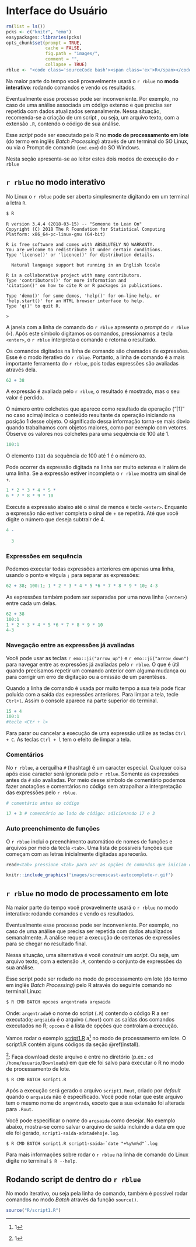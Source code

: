 # Interface do Usuário {#iu}


```r
rm(list = ls())
pcks <- c("knitr", "emo")
easypackages::libraries(pcks)
opts_chunk$set(prompt = TRUE,
               cache = FALSE, 
               fig.path = "images/", 
               comment = "",
               collapse = TRUE)
rblue <- "<code class='sourceCode bash'><span class='ex'>R</span></code>"
```


Na maior parte do tempo você provavelmente usará o `r rblue` no **modo interativo**: rodando comandos e vendo os resultados.
 
Eventualmente esse processo pode ser inconveniente. Por exemplo, no caso de uma análise associada um código extenso e que precisa ser repetida com dados atualizados semanalmente. Nessa situação, recomenda-se a criação de um script , ou seja, um arquivo texto, com a extensão `.R`, contendo o código de sua análise.

Esse *script* pode ser executado pelo R no **modo de processamento em lote** (do termo em inglês *Batch Processing*) através de um terminal do SO Linux, ou via o Prompt de comando (`cmd.exe`) do SO Windows.

Nesta seção apresenta-se ao leitor estes dois modos de execução do `r rblue`


## `r rblue` no modo interativo

No Linux o `r rblue` pode ser aberto simplesmente digitando em um terminal a letra `R`. 

```bash
$ R
```

```
R version 3.4.4 (2018-03-15) -- "Someone to Lean On"
Copyright (C) 2018 The R Foundation for Statistical Computing
Platform: x86_64-pc-linux-gnu (64-bit)

R is free software and comes with ABSOLUTELY NO WARRANTY.
You are welcome to redistribute it under certain conditions.
Type 'license()' or 'licence()' for distribution details.

  Natural language support but running in an English locale

R is a collaborative project with many contributors.
Type 'contributors()' for more information and
'citation()' on how to cite R or R packages in publications.

Type 'demo()' for some demos, 'help()' for on-line help, or
'help.start()' for an HTML browser interface to help.
Type 'q()' to quit R.

> 
```

A janela com a linha de comando do `r rblue` apresenta o *prompt* do `r rblue` (` > `). Após este símbolo digitamos os comandos, pressionamos a tecla `<enter>`, o `r rblue` interpreta o comando e retorna o resultado. 

Os comandos digitados na linha de comando são chamados de expressões. Esse é o modo iterativo do `r rblue`. Portanto, a linha de comando é a mais importante ferramenta do `r rblue`, pois todas expressões são avaliadas através dela. 

```r
62 + 38
```

A expressão é avaliada pelo `r rblue`, o resultado é mostrado, mas o seu valor é perdido.

O número entre colchetes que aparece como resultado da operação ("[1]" no caso acima) indica o conteúdo resultante da operação iniciando na posição 1 desse objeto. O significado dessa informação torna-se mais óbvio quando trabalhamos com objetos maiores, como por exemplo com vetores. Observe os valores nos colchetes para uma sequência de 100 até 1.

```r
100:1
```

O elemento `[18]` da sequência de 100 até 1 é o número `83`.

Pode ocorrer da expressão digitada na linha ser muito extensa e ir além de uma linha. Se a expressão estiver incompleta o `r rblue` mostra um sinal de `+`.

```r
1 * 2 * 3 * 4 * 5 *
6 * 7 * 8 * 9 * 10
```

Execute a expressão abaixo até o sinal de menos e tecle `<enter>`. Enquanto a expressão não estiver completa o sinal de + se repetirá. Até que você digite o número que deseja subtrair de 4.

```r
4 -
  
  3
```

### Expressões em sequência {#expressInSeq}

Podemos executar todas expressões anteriores em apenas uma linha, usando o ponto e vírgula  `;` para separar as expressões:

```r
62 + 38; 100:1; 1 * 2 * 3 * 4 * 5 *6 * 7 * 8 * 9 * 10; 4-3
```

As expressões também podem ser separadas por uma nova linha (`<enter>`) entre cada um delas.

```r
62 + 38
100:1
1 * 2 * 3 * 4 * 5 *6 * 7 * 8 * 9 * 10
4-3
```

### Navegação entre as expressões já avaliadas

Você pode usar as teclas `r emo::ji("arrow_up")` e `r emo::ji("arrow_down")` para navegar entre as expressões já avaliadas pelo `r rblue`. O que é útil quando precisamos repetir um comando anterior com alguma mudança ou para corrigir um erro de digitação ou a omissão de um parentêses.

Quando a linha de comando é usada por muito tempo a sua tela pode ficar poluída com a saída das expressões anteriores. Para limpar a tela, tecle `Ctrl+l`. Assim o console aparece na parte superior do terminal.

```r
15 + 4
100:1
#tecle <Ctr + l>
```

Para parar ou cancelar a execução de uma expressão utilize as teclas `Ctrl + C`. As teclas `Ctrl + l` tem o efeito de limpar a tela.

### Comentários

No `r rblue`, a cerquilha `#` (hashtag) é um caracter especial. Qualquer coisa após esse caracter será ignorada pelo `r rblue`. Somente as expressões antes da `#` são avaliadas. Por meio desse símbolo de comentário podemos fazer anotações e comentários no código sem atrapalhar a interpretação das expressões pelo `r rblue`.

```r
# comentário antes do código 
```
```r
17 + 3 # comentário ao lado do código: adicionando 17 e 3
```


### Auto preenchimento de funções

O `r rblue` inclui o preenchimento automático de nomes de funções e arquivos por meio da tecla `<tab>`. Uma lista de possíveis funções que começam com as letras inicialmente digitadas aparecerão.

```r
read#<tab> pressione <tab> para ver as opções de comandos que iniciam com o termo read
```


```r
knitr::include_graphics('images/screenscast-autocomplete-r.gif')
```


## `r rblue` no modo de processamento em lote

Na maior parte do tempo você provavelmente usará o `r rblue` no modo interativo: rodando comandos e vendo os resultados.
 
Eventualmente esse processo pode ser inconveniente. Por exemplo, no caso de uma análise que precisa ser repetida com dados atualizados semanalmente. A análise requer a execução de centenas de expressões para se chegar no resultado final.

Nessa situação, uma alternativa é você construir um *script*. Ou seja, um arquivo texto, com a extensão `.R`, contendo o conjunto de expressões da sua análise.

Esse script pode ser rodado no modo de processamento em lote (do termo em inglês *Batch Processing*) pelo R através do seguinte comando no terminal Linux:

```bash
$ R CMD BATCH opcoes arqentrada arqsaida
```

Onde: `arqentrada`é o nome do script (`.R`) contendo o código R a ser executado; `arqsaida` é o arquivo (`.Rout`) com as saídas dos comandos executados no R; `opcoes` é a lista de opções que controlam a execução.

Vamos rodar o exemplo [script1.R](https://raw.githubusercontent.com/lhmet/adar-ufsm/master/R/script1.R) a^[1] no modo de processamento em lote. O script1.R contém alguns códigos da seção \@ref(install).

^[1]: Faça download deste arquivo e entre no diretório (p.ex.: `cd /home/usuario/Downloads`) em que ele foi salvo para executar o R no modo de processamento de lote.


```
$ R CMD BATCH script1.R
```

Após a execução será gerado o arquivo `script1.Rout`, criado por *default* quando o `arqsaida` não é especificado. Você pode notar que este arquivo tem o mesmo nome do `arqentrada`, exceto que a sua extensão foi alterada para `.Rout`.

Você pode especificar o nome do `arqsaida` como desejar. No exemplo abaixo, mostra-se como salvar o arquivo de saída incluindo a data em que ele foi gerado, `script1-saida-adatadehoje.log`.

```
$ R CMD BATCH script1.R script1-saida-`date "+%y%m%d"`.log
```

Para mais informações sobre rodar o `r rblue` na linha de comando do Linux digite no terminal `$ R --help`.

## Rodando script de dentro do `r rblue`

No modo iterativo, ou seja pela linha de comando, também é possível rodar comandos no modo *Batch* através da função `source()`.

```r
source("R/script1.R")
```






   
